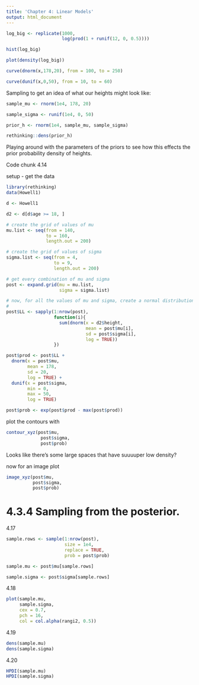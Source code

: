 ```yaml
---
title: 'Chapter 4: Linear Models'
output: html_document
---
```


```r

log_big <- replicate(1000,
                     log(prod(1 + runif(12, 0, 0.5))))

hist(log_big)

plot(density(log_big))

```


```r
curve(dnorm(x,178,20), from = 100, to = 250)
```

```r
curve(dunif(x,0,50), from = 10, to = 60)
```

Sampling to get an idea of what our heights might look like:

```r
sample_mu <- rnorm(1e4, 178, 20)

sample_sigma <- runif(1e4, 0, 50)

prior_h <- rnorm(1e4, sample_mu, sample_sigma)

rethinking::dens(prior_h)
```

Playing around with the parameters of the priors to see how this effects the prior probability density of heights.


Code chunk 4.14

setup - get the data

```r
library(rethinking)
data(Howell1)

d <- Howell1

d2 <- d[d$age >= 18, ]
```


```r
# create the grid of values of mu
mu.list <- seq(from = 140,
               to = 160,
               length.out = 200)

# create the grid of values of sigma
sigma.list <- seq(from = 4,
                  to = 9,
                  length.out = 200)

# get every combination of mu and sigma
post <- expand.grid(mu = mu.list,
                    sigma = sigma.list)

# now, for all the values of mu and sigma, create a normal distribution,
# 
post$LL <- sapply(1:nrow(post),
                  function(i){
                    sum(dnorm(x = d2$height,
                              mean = post$mu[i],
                              sd = post$sigma[i],
                              log = TRUE))
                  })

post$prod <- post$LL + 
  dnorm(x = post$mu, 
        mean = 178, 
        sd = 20, 
        log = TRUE) + 
  dunif(x = post$sigma,
        min = 0,
        max = 50,
        log = TRUE)

post$prob <- exp(post$prod - max(post$prod))
```

plot the contours with

```r
contour_xyz(post$mu,
             post$sigma,
             post$prob)
```

Looks like there's some large spaces that have suuuuper low density?

now for an image plot

```r
image_xyz(post$mu,
          post$sigma,
          post$prob)
```

# 4.3.4 Sampling from the posterior.

4.17

```r

sample.rows <- sample(1:nrow(post),
                      size = 1e4,
                      replace = TRUE,
                      prob = post$prob)

sample.mu <- post$mu[sample.rows]

sample.sigma <- post$sigma[sample.rows]

```

4.18

```r
plot(sample.mu,
     sample.sigma,
     cex = 0.7,
     pch = 16,
     col = col.alpha(rangi2, 0.5))
```

4.19

```r
dens(sample.mu)
dens(sample.sigma)
```

4.20

```r
HPDI(sample.mu)
HPDI(sample.sigma)
```

